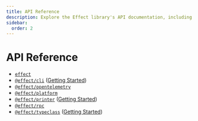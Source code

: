 ```yaml
---
title: API Reference
description: Explore the Effect library's API documentation, including core functionalities like effect, CLI, OpenTelemetry, platform, printer, and RPC. Delve into the schema package with getting started and API reference sections. Discover the typeclass module for comprehensive typeclass-related documentation.
sidebar:
  order: 2
---
```


# API Reference

- [`effect`](https://effect-ts.github.io/effect/docs/effect)
- [`@effect/cli`](https://effect-ts.github.io/effect/docs/cli) ([Getting Started](https://github.com/Effect-TS/effect/blob/main/packages/cli/README.md))
- [`@effect/opentelemetry`](https://effect-ts.github.io/effect/docs/opentelemetry)
- [`@effect/platform`](https://effect-ts.github.io/effect/docs/platform)
- [`@effect/printer`](https://effect-ts.github.io/effect/docs/printer) ([Getting Started](https://github.com/Effect-TS/effect/blob/main/packages/printer/README.md))
- [`@effect/rpc`](https://effect-ts.github.io/effect/docs/rpc)
- [`@effect/typeclass`](https://effect-ts.github.io/effect/docs/typeclass) ([Getting Started](https://github.com/Effect-TS/effect/blob/main/packages/typeclass/README.md))
